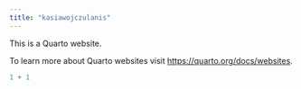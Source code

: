 ```yaml
---
title: "kasiawojczulanis"
---
```


This is a Quarto website.

To learn more about Quarto websites visit <https://quarto.org/docs/websites>.

```r
1 + 1
```
